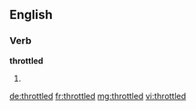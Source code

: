==English==

===Verb===
'''throttled'''

# {{en-past of|throttle}}

[[de:throttled]]
[[fr:throttled]]
[[mg:throttled]]
[[vi:throttled]]